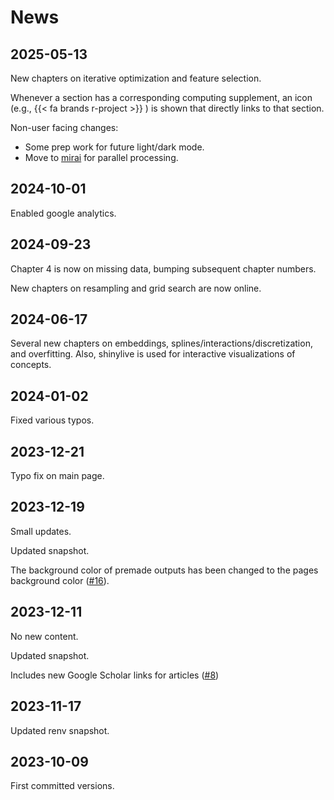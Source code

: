 # News {.unlisted .unnumbered}

## 2025-05-13

New chapters on iterative optimization and feature selection. 

Whenever a section has a corresponding computing supplement, an icon (e.g., {{< fa brands r-project >}} ) is shown that directly links to that section.  

Non-user facing changes: 

- Some prep work for future light/dark mode.
- Move to [mirai](https://mirai.r-lib.org/index.html) for parallel processing. 

## 2024-10-01

Enabled google analytics.

## 2024-09-23

Chapter 4 is now on missing data, bumping subsequent chapter numbers. 

New chapters on resampling and grid search are now online. 

## 2024-06-17  {.unlisted .unnumbered}

Several new chapters on embeddings, splines/interactions/discretization, and overfitting. Also, shinylive is used for interactive visualizations of concepts.

## 2024-01-02  {.unlisted .unnumbered}

Fixed various typos. 

## 2023-12-21  {.unlisted .unnumbered}

Typo fix on main page. 

## 2023-12-19  {.unlisted .unnumbered}

Small updates. 

Updated snapshot.

The background color of premade outputs has been changed to the pages background color ([#16](https://github.com/aml4td/website/pull/16)).


## 2023-12-11  {.unlisted .unnumbered}

No new content. 

Updated snapshot. 

Includes new Google Scholar links for articles ([#8](https://github.com/aml4td/website/pull/8))

## 2023-11-17  {.unlisted .unnumbered}

Updated renv snapshot. 

## 2023-10-09  {.unlisted .unnumbered}

First committed versions. 



